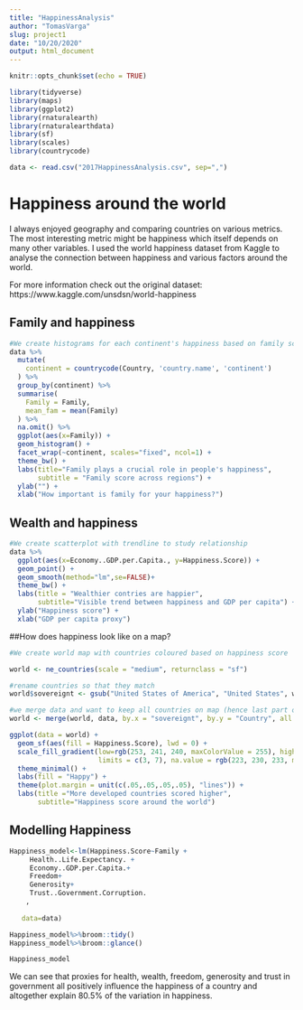 ```yaml
---
title: "HappinessAnalysis"
author: "TomasVarga"
slug: project1
date: "10/20/2020"
output: html_document
---
```


```r
knitr::opts_chunk$set(echo = TRUE)

library(tidyverse)
library(maps)
library(ggplot2)
library(rnaturalearth)
library(rnaturalearthdata)
library(sf)
library(scales)
library(countrycode)

data <- read.csv("2017HappinessAnalysis.csv", sep=",")
```

# Happiness around the world

I always enjoyed geography and comparing countries on various metrics. The most interesting metric might be happiness which itself depends on many other variables. I used the world happiness dataset from Kaggle to analyse the connection between happiness and various factors around the world.

For more information check out the original dataset: https://www.kaggle.com/unsdsn/world-happiness

## Family and happiness

```r
#We create histograms for each continent's happiness based on family score in countries
data %>% 
  mutate(
    continent = countrycode(Country, 'country.name', 'continent')
  ) %>% 
  group_by(continent) %>% 
  summarise(
    Family = Family,
    mean_fam = mean(Family)
  ) %>% 
  na.omit() %>% 
  ggplot(aes(x=Family)) +
  geom_histogram() +
  facet_wrap(~continent, scales="fixed", ncol=1) +
  theme_bw() +
  labs(title="Family plays a crucial role in people's happiness",
       subtitle = "Family score across regions") +
  ylab("") +
  xlab("How important is family for your happiness?")
```

## Wealth and happiness

```r
#We create scatterplot with trendline to study relationship
data %>% 
  ggplot(aes(x=Economy..GDP.per.Capita., y=Happiness.Score)) +
  geom_point() +
  geom_smooth(method="lm",se=FALSE)+
  theme_bw() +
  labs(title = "Wealthier contries are happier",
       subtitle="Visible trend between happiness and GDP per capita") +
  ylab("Happiness score") +
  xlab("GDP per capita proxy")
```

##How does happiness look like on a map?

```r
#We create world map with countries coloured based on happiness score

world <- ne_countries(scale = "medium", returnclass = "sf")

#rename countries so that they match
world$sovereignt <- gsub("United States of America", "United States", world$sovereignt)

#we merge data and want to keep all countries on map (hence last part of line)
world <- merge(world, data, by.x = "sovereignt", by.y = "Country", all.x = T)

ggplot(data = world) +
  geom_sf(aes(fill = Happiness.Score), lwd = 0) +
  scale_fill_gradient(low=rgb(253, 241, 240, maxColorValue = 255), high=rgb(224, 56, 56, maxColorValue = 255),
                      limits = c(3, 7), na.value = rgb(223, 230, 233, maxColorValue = 255), oob=squish) +
  theme_minimal() +
  labs(fill = "Happy") +
  theme(plot.margin = unit(c(.05,.05,.05,.05), "lines")) +
  labs(title ="More developed countries scored higher",
       subtitle="Happiness score around the world")
```

## Modelling Happiness
```r

Happiness_model<-lm(Happiness.Score~Family +
     Health..Life.Expectancy. + 
     Economy..GDP.per.Capita.+ 
     Freedom+
     Generosity+
     Trust..Government.Corruption.
    ,
       
   data=data)

Happiness_model%>%broom::tidy()
Happiness_model%>%broom::glance() 

Happiness_model

```
We can see that proxies for health, wealth, freedom, generosity and trust in government all positively influence the happiness of a country and altogether explain 80.5% of the variation in happiness.